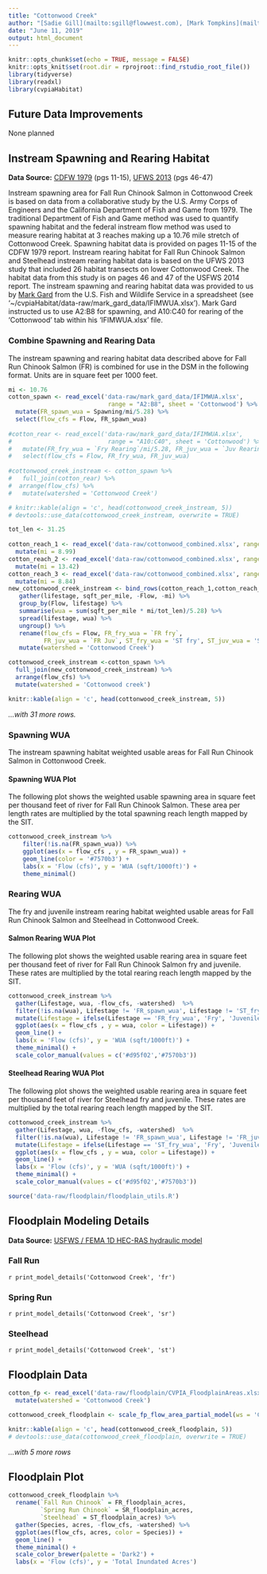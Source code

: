 ```yaml
---
title: "Cottonwood Creek"
author: "[Sadie Gill](mailto:sgill@flowwest.com), [Mark Tompkins](mailto:mtompkins@flowwest.com), [Erin Cain](ecain@flowwest.com)"
date: "June 11, 2019"
output: html_document
---
```


```r
knitr::opts_chunk$set(echo = TRUE, message = FALSE)
knitr::opts_knit$set(root.dir = rprojroot::find_rstudio_root_file())
library(tidyverse)
library(readxl)
library(cvpiaHabitat)
```
## Future Data Improvements
None planned

## Instream Spawning and Rearing Habitat

**Data Source:**
[CDFW 1979](https://s3-us-west-2.amazonaws.com/cvpiahabitat-r-package/cvpia-sit-model-inputs/CDFW1979_CottonwoodSpawningIFIM.PDF) (pgs 11-15), [UFWS 2013](https://cvpiahabitat-r-package.s3-us-west-2.amazonaws.com/cvpia-sit-model-inputs/CVPIA_Annual_Progress_Report_Fiscal_Year_2013.pdf) (pgs 46-47)

Instream spawning area for Fall Run Chinook Salmon in Cottonwood Creek is based on data from a collaborative study by the U.S. Army Corps of Engineers and the California Department of Fish and Game from 1979. The traditional Department of Fish and Game method was used to quantify spawning habitat and the federal instream flow method was used to measure rearing habitat at 3 reaches making up a 10.76 mile stretch of Cottonwood Creek. Spawning habitat data is provided on pages 11-15 of the CDFW 1979 report. Instream rearing habitat for Fall Run Chinook Salmon and Steelhead instream rearing habitat data is based on the UFWS 2013 study that included 26 habitat transects on lower Cottonwood Creek. The habitat data from this study is on pages 46 and 47 of the USFWS 2014 report. The instream spawning and rearing habitat data was provided to us by [Mark Gard](mailto:mark_gard@fws.gov) from the U.S. Fish and Wildlife Service in a spreadsheet (see '~/cvpiaHabitat/data-raw/mark_gard_data/IFIMWUA.xlsx'). Mark Gard instructed us to use A2:B8 for spawning, and A10:C40 for rearing of the 'Cottonwood' tab within his 'IFIMWUA.xlsx' file.


### Combine Spawning and Rearing Data 

The instream spawning and rearing habitat data described above for Fall Run Chinook Salmon (FR) is combined for use in the DSM in the following format. Units are in square feet per 1000 feet.


```r
mi <- 10.76
cotton_spawn <- read_excel('data-raw/mark_gard_data/IFIMWUA.xlsx', 
                            range = "A2:B8", sheet = 'Cottonwood') %>% 
  mutate(FR_spawn_wua = Spawning/mi/5.28) %>% 
  select(flow_cfs = Flow, FR_spawn_wua)
 
#cotton_rear <- read_excel('data-raw/mark_gard_data/IFIMWUA.xlsx', 
#                           range = "A10:C40", sheet = 'Cottonwood') %>% 
#   mutate(FR_fry_wua = `Fry Rearing`/mi/5.28, FR_juv_wua = `Juv Rearing`/mi/5.28) %>% 
#   select(flow_cfs = Flow, FR_fry_wua, FR_juv_wua)
 
#cottonwood_creek_instream <- cotton_spawn %>% 
#   full_join(cotton_rear) %>% 
#  arrange(flow_cfs) %>% 
#   mutate(watershed = 'Cottonwood Creek')

# knitr::kable(align = 'c', head(cottonwood_creek_instream, 5))
# devtools::use_data(cottonwood_creek_instream, overwrite = TRUE)
```
```r

tot_len <- 31.25
  
cotton_reach_1 <- read_excel('data-raw/cottonwood_combined.xlsx', range = "G4:K17")%>%
  mutate(mi = 8.99)
cotton_reach_2 <- read_excel('data-raw/cottonwood_combined.xlsx', range = "G21:K34")%>%
  mutate(mi = 13.42)
cotton_reach_3 <- read_excel('data-raw/cottonwood_combined.xlsx', range = "G38:K47")%>%
  mutate(mi = 8.84)
new_cottonwood_creek_instream <- bind_rows(cotton_reach_1,cotton_reach_2, cotton_reach_3) %>% 
   gather(lifestage, sqft_per_mile, -Flow, -mi) %>% 
   group_by(Flow, lifestage) %>% 
   summarise(wua = sum(sqft_per_mile * mi/tot_len)/5.28) %>% 
   spread(lifestage, wua) %>% 
   ungroup() %>% 
   rename(flow_cfs = Flow, FR_fry_wua = `FR fry`, 
          FR_juv_wua = `FR Juv`, ST_fry_wua = 'ST fry', ST_juv_wua = 'ST juv') %>% 
   mutate(watershed = 'Cottonwood Creek')

cottonwood_creek_instream <-cotton_spawn %>% 
  full_join(new_cottonwood_creek_instream) %>%
  arrange(flow_cfs) %>%
  mutate(watershed = 'Cottonwood creek')
```
```r
knitr::kable(align = 'c', head(cottonwood_creek_instream, 5))
```

*...with 31 more rows.*

### Spawning WUA 
The instream spawning habitat weighted usable areas for Fall Run Chinook Salmon in Cottonwood Creek.

#### Spawning WUA Plot
The following plot shows the weighted usable spawning area in square feet per thousand feet of river for Fall Run Chinook Salmon. These area per length rates are multiplied by the total spawning reach length mapped by the SIT. 

``` r
cottonwood_creek_instream %>% 
    filter(!is.na(FR_spawn_wua)) %>%
    ggplot(aes(x = flow_cfs , y = FR_spawn_wua)) +
    geom_line(color = '#7570b3') +
    labs(x = 'Flow (cfs)', y = 'WUA (sqft/1000ft)') + 
    theme_minimal()
```

### Rearing WUA
The fry and juvenile instream rearing habitat weighted usable areas for Fall Run Chinook Salmon and Steelhead in Cottonwood Creek.

#### Salmon Rearing WUA Plot

The following plot shows the weighted usable rearing area in square feet per thousand feet of river for Fall Run Chinook Salmon fry and juvenile. These rates are multiplied by the total rearing reach length mapped by the SIT. 
``` r
cottonwood_creek_instream %>% 
  gather(Lifestage, wua, -flow_cfs, -watershed)  %>% 
  filter(!is.na(wua), Lifestage != 'FR_spawn_wua', Lifestage != 'ST_fry_wua', Lifestage != 'ST_juv_wua') %>%
  mutate(Lifestage = ifelse(Lifestage == 'FR_fry_wua', 'Fry', 'Juvenile')) %>% 
  ggplot(aes(x = flow_cfs , y = wua, color = Lifestage)) +
  geom_line() +
  labs(x = 'Flow (cfs)', y = 'WUA (sqft/1000ft)') + 
  theme_minimal() + 
  scale_color_manual(values = c('#d95f02','#7570b3'))
```

#### Steelhead Rearing WUA Plot

The following plot shows the weighted usable rearing area in square feet per thousand feet of river for Steelhead fry and juvenile. These rates are multiplied by the total rearing reach length mapped by the SIT. 
``` r
cottonwood_creek_instream %>% 
  gather(Lifestage, wua, -flow_cfs, -watershed)  %>% 
  filter(!is.na(wua), Lifestage != 'FR_spawn_wua', Lifestage != 'FR_juv_wua', Lifestage != 'FR_fry_wua') %>%
  mutate(Lifestage = ifelse(Lifestage == 'ST_fry_wua', 'Fry', 'Juvenile')) %>% 
  ggplot(aes(x = flow_cfs , y = wua, color = Lifestage)) +
  geom_line() +
  labs(x = 'Flow (cfs)', y = 'WUA (sqft/1000ft)') + 
  theme_minimal() + 
  scale_color_manual(values = c('#d95f02','#7570b3'))
```

```r
source('data-raw/floodplain/floodplain_utils.R')
```

## Floodplain Modeling Details

**Data Source:**
[USFWS / FEMA 1D HEC-RAS hydraulic model](https://s3-us-west-2.amazonaws.com/cvpiahabitat-r-package/cvpia-sit-model-inputs/CVPIA+Annual+Progress+Report+Fiscal+Year+2017.pdf)

### Fall Run
`r print_model_details('Cottonwood Creek', 'fr')`

### Spring Run
`r print_model_details('Cottonwood Creek', 'sr')`

### Steelhead
`r print_model_details('Cottonwood Creek', 'st')`

## Floodplain Data

```r
cotton_fp <- read_excel('data-raw/floodplain/CVPIA_FloodplainAreas.xlsx', sheet = 'CottonwoodCreek') %>%
  mutate(watershed = 'Cottonwood Creek')

cottonwood_creek_floodplain <- scale_fp_flow_area_partial_model(ws = 'Cottonwood Creek', df = cotton_fp)

knitr::kable(align = 'c', head(cottonwood_creek_floodplain, 5))
# devtools::use_data(cottonwood_creek_floodplain, overwrite = TRUE)
```


*...with 5 more rows*

## Floodplain Plot
```r
cottonwood_creek_floodplain %>% 
  rename(`Fall Run Chinook` = FR_floodplain_acres,
         `Spring Run Chinook` = SR_floodplain_acres,
         `Steelhead` = ST_floodplain_acres) %>% 
  gather(Species, acres, -flow_cfs, -watershed) %>% 
  ggplot(aes(flow_cfs, acres, color = Species)) +
  geom_line() +
  theme_minimal() +
  scale_color_brewer(palette = 'Dark2') +
  labs(x = 'Flow (cfs)', y = 'Total Inundated Acres')
```


